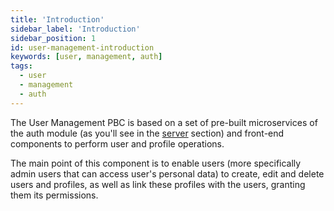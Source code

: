 ---
title: 'Introduction'
sidebar_label: 'Introduction'
sidebar_position: 1
id: user-management-introduction
keywords: [user, management, auth]
tags:
  - user
  - management
  - auth
---

The User Management PBC is based on a set of pre-built microservices of the auth module (as you'll see in the [server](../user-management-server) section) and front-end components to perform user and profile operations.

The main point of this component is to enable users (more specifically admin users that can access user's personal data) to create, edit and delete users and profiles, as well as link these profiles with the users, granting them its permissions.